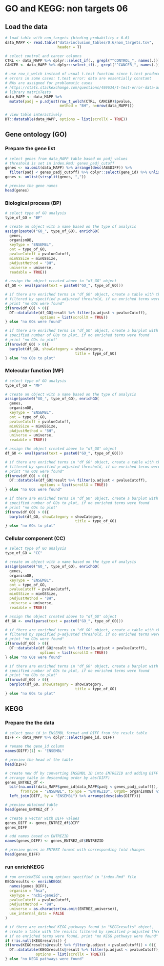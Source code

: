 # GO and KEGG: non targets 06

## Load the data

```r
# load table with non_targets (binding probability > 0.6)
data_MAPP <- read.table("data/inclusion_tables/0.6/non_targets.tsv", 
                        header = T)

# select control and cancer columns
CTRL <- data_MAPP %>% dplyr::select_if(., grepl("^CONTROL_", names(.))) 
CANCER <- data_MAPP %>% dplyr::select_if(., grepl("^CANCER_", names(.))) 

# use row_t_welch instead of usual t.test function since t.test produces 
# errors in some cases: t.test error: data are essentially constant
# NAs are assigned for problematic cases 
# https://stats.stackexchange.com/questions/499634/t-test-error-data-are-essentially-constant/499637
# library matrixTests
data_MAPP <- data_MAPP %>%
  mutate(padj = p.adjust(row_t_welch(CTRL, CANCER)$pvalue,
                         method = "BH", n=nrow(data_MAPP)))
```

```r
# view table interactively
DT::datatable(data_MAPP, options = list(scrollX = TRUE))
```

## Gene ontology (GO)

### Prepare the gene list 

```r
# select genes from data_MAPP table based on padj values
# threshold is set in index.Rmd: genes_padj_cutoff
genes <- na.omit(data_MAPP) %>% arrange(desc(ABSDIFF)) %>% 
  filter(padj < genes_padj_cutoff) %>% dplyr::select(gene_id) %>% unlist() 
genes <- unlist(strsplit(genes, ","))
```

```r
# preview the gene names
head(genes)
```

### Biological process (BP)

```r
# select type of GO analysis
type_of_GO = "BP"

# create an object with a name based on the type of analysis
assign(paste0("GO_", type_of_GO), enrichGO(
  genes,
  organismDB,
  keyType = "ENSEMBL",
  ont = type_of_GO,
  pvalueCutoff = pvalueCutoff,
  minGSSize = minGSSize,
  pAdjustMethod = "BH",
  universe = universe,
  readable = TRUE))

# assign the object created above to "df_GO" object
df_GO <- eval(parse(text = paste0("GO_", type_of_GO)))
```

```r
# if there are enriched terms in "df_GO" object, create a table with the results
# filtered by specified p-adjusted threshold, if no enriched terms were found
# print "no GOs were found"
if(nrow(df_GO) > 0){
  DT::datatable(df_GO@result %>% filter(p.adjust < pvalueCutoff), 
                options = list(scrollX = TRUE))
} else "no GOs were found"
```

```r
# if there are enriched terms in "df_GO" object, create a barplot with 
# specified number of GOs to plot, if no enriched terms were found
# print "no GOs to plot"
if(nrow(df_GO) > 0){
  barplot(df_GO, showCategory = showCategory, 
                                title = type_of_GO)
} else "no GOs to plot"
```

### Molecular function (MF)

```r
# select type of GO analysis
type_of_GO = "MF"

# create an object with a name based on the type of analysis
assign(paste0("GO_", type_of_GO), enrichGO(
  genes,
  organismDB,
  keyType = "ENSEMBL",
  ont = type_of_GO,
  pvalueCutoff = pvalueCutoff,
  minGSSize = minGSSize,
  pAdjustMethod = "BH",
  universe = universe,
  readable = TRUE))

# assign the object created above to "df_GO" object
df_GO <- eval(parse(text = paste0("GO_", type_of_GO)))
```

```r
# if there are enriched terms in "df_GO" object, create a table with the results
# filtered by specified p-adjusted threshold, if no enriched terms were found
# print "no GOs were found"
if(nrow(df_GO) > 0){
  DT::datatable(df_GO@result %>% filter(p.adjust < pvalueCutoff), 
                options = list(scrollX = TRUE))
} else "no GOs were found"
```

```r
# if there are enriched terms in "df_GO" object, create a barplot with 
# specified number of GOs to plot, if no enriched terms were found
# print "no GOs to plot"
if(nrow(df_GO) > 0){
  barplot(df_GO, showCategory = showCategory, 
                                title = type_of_GO)
} else "no GOs to plot"
```

### Cellular component (CC)

```r
# select type of GO analysis
type_of_GO = "CC"

# create an object with a name based on the type of analysis
assign(paste0("GO_", type_of_GO), enrichGO(
  genes,
  organismDB,
  keyType = "ENSEMBL",
  ont = type_of_GO,
  pvalueCutoff = pvalueCutoff,
  minGSSize = minGSSize,
  pAdjustMethod = "BH",
  universe = universe,
  readable = TRUE))

# assign the object created above to "df_GO" object
df_GO <- eval(parse(text = paste0("GO_", type_of_GO)))
```

```r
# if there are enriched terms in "df_GO" object, create a table with the results
# filtered by specified p-adjusted threshold, if no enriched terms were found
# print "no GOs were found"
if(nrow(df_GO) > 0){
  DT::datatable(df_GO@result %>% filter(p.adjust < pvalueCutoff), 
                options = list(scrollX = TRUE))
} else "no GOs were found"
```

```r
# if there are enriched terms in "df_GO" object, create a barplot with 
# specified number of GOs to plot, if no enriched terms were found
# print "no GOs to plot"
if(nrow(df_GO) > 0){
  barplot(df_GO, showCategory = showCategory, 
                                title = type_of_GO)
} else "no GOs to plot"
```

## KEGG

### Prepare the the data

```r
# select gene_id in ENSEMBL format and DIFF from the result table
DIFF <- data_MAPP %>% dplyr::select(gene_id, DIFF)

# rename the gene_id column  
names(DIFF)[1] <- "ENSEMBL"

# preview the head of the table
head(DIFF)

# create new df by converting ENSEMBL ID into ENTREZID and adding DIFF column
# arrange table in descending order by abs(DIFF)
genes_ENTREZ_df <- 
  bitr(na.omit(data_MAPP$gene_id[data_MAPP$padj < genes_padj_cutoff]), 
       fromType = "ENSEMBL", toType = "ENTREZID", OrgDb= organismDB) %>% 
  left_join(DIFF, by = "ENSEMBL") %>% arrange(desc(abs(DIFF)))

# preview obtained table
head(genes_ENTREZ_df )

# create a vector with DIFF values
genes_DIFF <- genes_ENTREZ_df$DIFF
genes_DIFF

# add names based on ENTREZID
names(genes_DIFF) <- genes_ENTREZ_df$ENTREZID

# preview genes in ENTREZ format with corresponding fold changes
head(genes_DIFF)
```

### run enrichKEGG

```r
# run enrichKEGG using options specified in "index.Rmd" file
KEGGresults <- enrichKEGG(
  names(genes_DIFF),
  organism = "hsa",
  keyType = "ncbi-geneid",
  pvalueCutoff = pvalueCutoff,
  pAdjustMethod = "BH",
  universe = as.character(na.omit(ENTREZ_universe)),
  use_internal_data = FALSE
)
```

```r
# if there are enriched KEGG pathways found in "KEGGresults" object, 
# create a table with the results filtered by specified p-adjusted threshold, 
# if no enriched terms were found, print "no KEGG pathways were found"
if (!is.null(KEGGresults)) {
if(nrow(KEGGresults@result %>% filter(p.adjust < pvalueCutoff)) > 0){
  DT::datatable(KEGGresults@result %>% filter(p.adjust < pvalueCutoff), 
              options = list(scrollX = TRUE))}
} else "no KEGG pathways were found"
```


